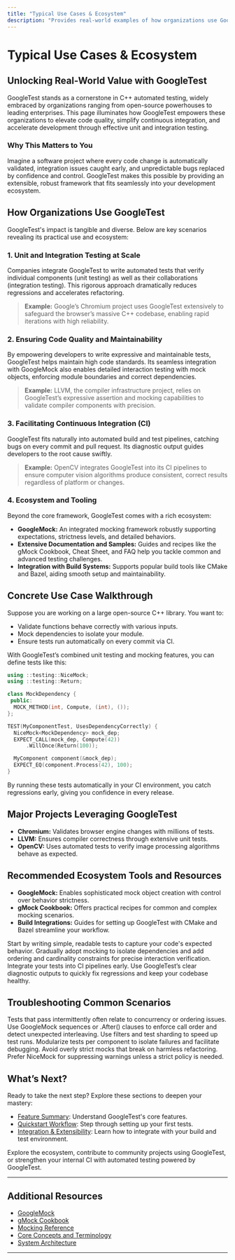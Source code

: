 ```yaml
---
title: "Typical Use Cases & Ecosystem"
description: "Provides real-world examples of how organizations use GoogleTest to enable unit and integration testing, ensure code quality, and facilitate continuous integration. Mentions major projects (Chromium, LLVM, OpenCV) and available ecosystem tools."
---
```


# Typical Use Cases & Ecosystem

## Unlocking Real-World Value with GoogleTest

GoogleTest stands as a cornerstone in C++ automated testing, widely embraced by organizations ranging from open-source powerhouses to leading enterprises. This page illuminates how GoogleTest empowers these organizations to elevate code quality, simplify continuous integration, and accelerate development through effective unit and integration testing.

### Why This Matters to You

Imagine a software project where every code change is automatically validated, integration issues caught early, and unpredictable bugs replaced by confidence and control. GoogleTest makes this possible by providing an extensible, robust framework that fits seamlessly into your development ecosystem.

## How Organizations Use GoogleTest

GoogleTest's impact is tangible and diverse. Below are key scenarios revealing its practical use and ecosystem:

### 1. Unit and Integration Testing at Scale

Companies integrate GoogleTest to write automated tests that verify individual components (unit testing) as well as their collaborations (integration testing). This rigorous approach dramatically reduces regressions and accelerates refactoring.

> **Example:** Google’s Chromium project uses GoogleTest extensively to safeguard the browser’s massive C++ codebase, enabling rapid iterations with high reliability.

### 2. Ensuring Code Quality and Maintainability

By empowering developers to write expressive and maintainable tests, GoogleTest helps maintain high code standards. Its seamless integration with GoogleMock also enables detailed interaction testing with mock objects, enforcing module boundaries and correct dependencies.

> **Example:** LLVM, the compiler infrastructure project, relies on GoogleTest’s expressive assertion and mocking capabilities to validate compiler components with precision.

### 3. Facilitating Continuous Integration (CI)

GoogleTest fits naturally into automated build and test pipelines, catching bugs on every commit and pull request. Its diagnostic output guides developers to the root cause swiftly.

> **Example:** OpenCV integrates GoogleTest into its CI pipelines to ensure computer vision algorithms produce consistent, correct results regardless of platform or changes.

### 4. Ecosystem and Tooling

Beyond the core framework, GoogleTest comes with a rich ecosystem:

- **GoogleMock:** An integrated mocking framework robustly supporting expectations, strictness levels, and detailed behaviors.
- **Extensive Documentation and Samples:** Guides and recipes like the gMock Cookbook, Cheat Sheet, and FAQ help you tackle common and advanced testing challenges.
- **Integration with Build Systems:** Supports popular build tools like CMake and Bazel, aiding smooth setup and maintainability.

## Concrete Use Case Walkthrough

Suppose you are working on a large open-source C++ library. You want to:

- Validate functions behave correctly with various inputs.
- Mock dependencies to isolate your module.
- Ensure tests run automatically on every commit via CI.

With GoogleTest’s combined unit testing and mocking features, you can define tests like this:

```cpp
using ::testing::NiceMock;
using ::testing::Return;

class MockDependency {
 public:
  MOCK_METHOD(int, Compute, (int), ());
};

TEST(MyComponentTest, UsesDependencyCorrectly) {
  NiceMock<MockDependency> mock_dep;
  EXPECT_CALL(mock_dep, Compute(42))
      .WillOnce(Return(100));

  MyComponent component(&mock_dep);
  EXPECT_EQ(component.Process(42), 100);
}
```

By running these tests automatically in your CI environment, you catch regressions early, giving you confidence in every release.

## Major Projects Leveraging GoogleTest

- **Chromium:** Validates browser engine changes with millions of tests.
- **LLVM:** Ensures compiler correctness through extensive unit tests.
- **OpenCV:** Uses automated tests to verify image processing algorithms behave as expected.

## Recommended Ecosystem Tools and Resources

- **GoogleMock:** Enables sophisticated mock object creation with control over behavior strictness.
- **gMock Cookbook:** Offers practical recipes for common and complex mocking scenarios.
- **Build Integrations:** Guides for setting up GoogleTest with CMake and Bazel streamline your workflow.

<Tip>
Start by writing simple, readable tests to capture your code's expected behavior. Gradually adopt mocking to isolate dependencies and add ordering and cardinality constraints for precise interaction verification.
</Tip>

<Tip>
Integrate your tests into CI pipelines early. Use GoogleTest’s clear diagnostic outputs to quickly fix regressions and keep your codebase healthy.
</Tip>

## Troubleshooting Common Scenarios

<AccordionGroup title="Common Challenges When Using GoogleTest in Real Projects">
<Accordion title="Handling Flaky or Ordering-Sensitive Tests">
Tests that pass intermittently often relate to concurrency or ordering issues. Use GoogleMock sequences or .After() clauses to enforce call order and detect unexpected interleaving.
</Accordion>

<Accordion title="Managing Large Test Suites">
Use filters and test sharding to speed up test runs. Modularize tests per component to isolate failures and facilitate debugging.
</Accordion>

<Accordion title="Balancing Strictness in Mocks">
Avoid overly strict mocks that break on harmless refactoring. Prefer NiceMock for suppressing warnings unless a strict policy is needed.
</Accordion>
</AccordionGroup>

## What’s Next?

Ready to take the next step? Explore these sections to deepen your mastery:

- [Feature Summary](/overview/features-workflows/feature-summary): Understand GoogleTest's core features.
- [Quickstart Workflow](/overview/features-workflows/quickstart-workflow): Step through setting up your first tests.
- [Integration & Extensibility](/overview/architecture-concepts/integration-overview): Learn how to integrate with your build and test environment.

Explore the ecosystem, contribute to community projects using GoogleTest, or strengthen your internal CI with automated testing powered by GoogleTest.

---

## Additional Resources

- [GoogleMock](https://google.github.io/googletest/gmock_for_dummies.html) 
- [gMock Cookbook](https://google.github.io/googletest/gmock_cook_book.html)
- [Mocking Reference](https://google.github.io/googletest/reference/mocking.html)
- [Core Concepts and Terminology](/overview/architecture-concepts/core-terminology)
- [System Architecture](/overview/architecture-concepts/system-architecture)


---

    

